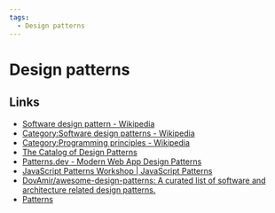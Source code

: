 ```yaml
---
tags:
  - Design patterns
---
```


# Design patterns

## Links

- [Software design pattern - Wikipedia](https://en.wikipedia.org/wiki/Software_design_pattern)
- [Category:Software design patterns - Wikipedia](https://en.wikipedia.org/wiki/Category:Software_design_patterns)
- [Category:Programming principles - Wikipedia](https://en.wikipedia.org/wiki/Category:Programming_principles)
- [The Catalog of Design Patterns](https://refactoring.guru/design-patterns/catalog)
- [Patterns.dev - Modern Web App Design Patterns](https://www.patterns.dev/)
- [JavaScript Patterns Workshop | JavaScript Patterns](https://javascriptpatterns.vercel.app/patterns)
- [DovAmir/awesome-design-patterns: A curated list of software and architecture related design patterns.](https://github.com/DovAmir/awesome-design-patterns)
- [Patterns](https://web.dev/patterns/)
